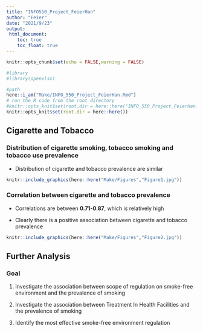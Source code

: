 ---
title: "INFO550_Project_FeierHan"
author: "Feier"
date: "2021/9/23"
output: 
 html_document:
    toc: true
    toc_float: true
---

```{r setup, include=FALSE}
knitr::opts_chunk$set(echo = FALSE,warning = FALSE)
```

```{r, warning=FALSE, include = F}
#library
#library(openxlsx)

#path
here::i_am("Make/INFO_550_Project_FeierHan.Rmd")
# run the R code from the root directory
#knitr::opts_knit$set(root.dir = here::here("INFO_550_Project_FeierHan.Rmd"))
knitr::opts_knit$set(root.dir = here::here())
```


## Cigarette and Tobacco

### Distribution of cigarette smoking, tobacco smoking and tobacco use prevalence

-   Distribution of cigarette and tobacco prevalence are similar
```{r}
knitr::include_graphics(here::here("Make/Figures","Figure1.jpg"))
```


### Correlation between cigarette and tobacco prevalence

-   Correlations are between **0.71-0.87**, which is relatively high

-   Clearly there is a positive association between cigarette and tobacco prevalence

```{r}
knitr::include_graphics(here::here("Make/Figures","Figure2.jpg"))
```


## Further Analysis

### Goal

1.  Investigate the association between scope of regulation on smoke-free environment and the prevalence of smoking

2.  Investigate the association between Treatment In Health Facilities and the prevalence of smoking

3.  Identify the most effective smoke-free environment regulation
